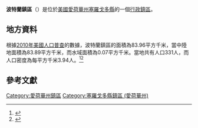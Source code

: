 {{noteTA
|G1=USState
|G2=地名
|G3=Unit
}}
{{Infobox settlement
|official_name            = 波特蘭鎮區
|native_name = Portland Township
|settlement_type          = [[行政鎮區|行政鎮區]]
|image_skyline            = 
|imagesize                = 
|image_map                = Map highlighting Portland Township, Cerro Gordo County, Iowa.svg
|mapsize                  = 250px
|pushpin_map  =USA Iowa
|pushpin_label = 波特蘭鎮區
|pushpin_label_position   = top
|pushpin_map_caption      = 波特蘭鎮區在愛荷華州的位置
|subdivision_type         = [[世界政區索引|國家]]
|subdivision_type1        = [[美国州份|州份]]
|subdivision_type2        = [[愛荷華州行政区划|縣]]
|subdivision_name         = [[美国|美国]]
|subdivision_name1        = [[愛荷華州|愛荷華州]]
|subdivision_name2        = [[塞羅戈多縣_(愛荷華州)|塞羅戈多縣]]
|elevation_ft             = 1099
|elevation_m              = 335
|timezone                 = [[北美中部時區|北美中部時區]]
|area_total_km2           = 83.96
|area_land_km2            = 83.89
|area_water_km2           = 0.07
|area_total_sq_mi         = 
|area_land_sq_mi          = 
|area_water_sq_mi         = 
|population_as_of         = [[2010年美國人口普查|2010]]
|population_footnotes     = 
|population_total         = 331
|population_density_km2   = auto
|population_density_sq_mi = auto
|utc_offset               = -6
|coordinates              = {{coord|43|07|46|N|93|05|02|W|type:city_region:US-AL_source:GNS-enwiki|display=inline,title}}
| coor_pinpoint           = 
| coordinates_footnotes   = 
|timezone_DST             = CDT
|utc_offset_DST           = -5
|postal_code_type         = [[美國郵區編號|郵區編號]]
|postal_code              = 
|area_code                = {{link-en|电话区号641|Area code 641|641}}
|blank_name = [[地名信息系统|GNIS ID]]
|blank_info = 468560
}}
'''波特蘭鎮區'''（{{lang-en|Portland Township}}）是位於[[美國|美國]][[愛荷華州|愛荷華州]][[塞羅戈多縣_(愛荷華州)|塞羅戈多縣]]的一個[[行政鎮區|行政鎮區]]。

== 地方資料 ==
根據[[2010年美國人口普查|2010年美國人口普查]]的數據，波特蘭鎮區的面積為83.96平方千米，當中陸地面積為83.89平方千米，而水域面積為0.07平方千米。當地共有人口331人，而人口密度為每平方千米3.94人。<ref name="GR8">{{cite web|url=http://factfinder2.census.gov|publisher=[[美国人口调查局|美国人口调查局]]|accessdate=2011-05-14|title=American FactFinder|archive-date=2013-09-11|archive-url=https://web.archive.org/web/20130911234518/http://factfinder2.census.gov/|dead-url=no}}</ref><ref>{{cite web|url=https://www.citypopulation.de/en/usa/iowa/admin/|title=USA: Iowa (Counties and Townships) - City Population}}</ref>

== 參考文獻 ==
{{reflist}}

{{塞羅戈多縣 (愛荷華州)}}

{{DEFAULTSORT:Portland Township}}
[[Category:愛荷華州鎮區|Category:愛荷華州鎮區]]
[[Category:塞羅戈多縣鎮區_(愛荷華州)|Category:塞羅戈多縣鎮區 (愛荷華州)]]

{{Iowa-geo-stub}}